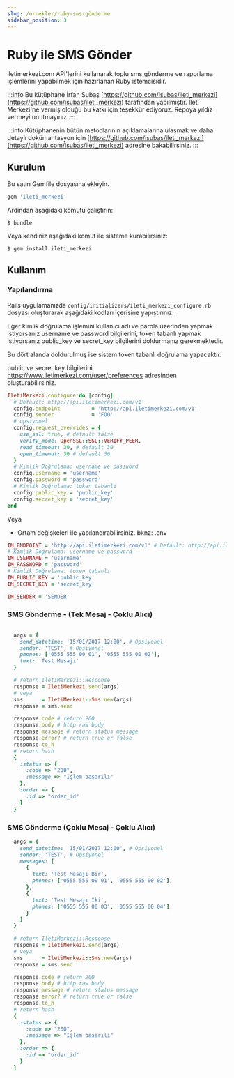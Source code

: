 ```yaml
---
slug: /ornekler/ruby-sms-gönderme
sidebar_position: 3
---
```


# Ruby ile SMS Gönder
iletimerkezi.com API'lerini kullanarak toplu sms gönderme ve raporlama
işlemlerini yapabilmek için hazırlanan Ruby istemcisidir.

:::info
Bu kütüphane İrfan Subaş [https://github.com/isubas/ileti_merkezi](https://github.com/isubas/ileti_merkezi) tarafından yapılmıştır. İleti Merkezi'ne vermiş olduğu bu katkı için
teşekkür ediyoruz. Repoya yıldız vermeyi unutmayınız.
:::

:::info
Kütüphanenin bütün metodlarının açıklamalarına ulaşmak ve daha detaylı dokümantasyon için [https://github.com/isubas/ileti_merkezi](https://github.com/isubas/ileti_merkezi) adresine bakabilirsiniz.
:::

## Kurulum

Bu satırı Gemfile dosyasına ekleyin.

```ruby
gem 'ileti_merkezi'
```

Ardından aşağıdaki komutu çalıştırın:

    $ bundle

Veya kendiniz aşağıdaki komut ile sisteme kurabilirsiniz:

    $ gem install ileti_merkezi

## Kullanım

### Yapılandırma

Rails uygulamanızda `config/initializers/ileti_merkezi_configure.rb` dosyası oluşturarak
aşağıdaki kodları içerisine yapıştırınız.

Eğer kimlik doğrulama işlemini kullanıcı adı ve parola üzerinden yapmak istiyorsanız username ve password bilgilerini,
token tabanlı yapmak istiyorsanız public_key ve secret_key bilgilerini doldurmanız gerekmektedir.

Bu dört alanda doldurulmuş ise sistem token tabanlı doğrulama yapacaktır.

public ve secret key bilgilerini https://www.iletimerkezi.com/user/preferences adresinden oluşturabilirsiniz.

```ruby
IletiMerkezi.configure do |config|
  # Default: http://api.iletimerkezi.com/v1'
  config.endpoint          = 'http://api.iletimerkezi.com/v1'
  config.sender            = 'FOO'
  # opsiyonel
  config.request_overrides = {
    use_ssl: true, # default false
    verify_mode: OpenSSL::SSL::VERIFY_PEER,
    read_timeout: 30, # default 30
    open_timeout: 30 # default 30
  }
  # Kimlik Doğrulama: username ve password
  config.username = 'username'
  config.password = 'password'
  # Kimlik Doğrulama: token tabanlı
  config.public_key = 'public_key'
  config.secret_key = 'secret_key'
end
```

Veya

- Ortam değişkeleri ile yapılandırabilirsiniz. bknz: .env

```ruby
IM_ENDPOINT = 'http://api.iletimerkezi.com/v1' # Default: http://api.iletimerkezi.com/v1
# Kimlik Doğrulama: username ve password
IM_USERNAME = 'username'
IM_PASSWORD = 'password'
# Kimlik Doğrulama: token tabanlı
IM_PUBLIC_KEY = 'public_key'
IM_SECRET_KEY = 'secret_key'

IM_SENDER = 'SENDER'
```

### SMS Gönderme - (Tek Mesaj - Çoklu Alıcı)

```ruby

  args = {
    send_datetime: '15/01/2017 12:00', # Opsiyonel
    sender: 'TEST', # Opsiyonel
    phones: ['0555 555 00 01', '0555 555 00 02'],
    text: 'Test Mesajı'
  }

  # return IletiMerkezi::Response
  response = IletiMerkezi.send(args)
  # veya
  sms      = IletiMerkezi::Sms.new(args)
  response = sms.send

  response.code # return 200
  response.body # http raw body
  response.message # return status message
  response.error? # return true or false
  response.to_h
  # return hash
  {
    :status => {
      :code => "200",
      :message => "İşlem başarılı"
    },
    :order => {
      :id => "order_id"
    }
  }
```

### SMS Gönderme (Çoklu Mesaj - Çoklu Alıcı)

```ruby
  args = {
    send_datetime: '15/01/2017 12:00', # Opsiyonel
    sender: 'TEST', # Opsiyonel
    messages: [
      {
        text: 'Test Mesajı Bir',
        phones: ['0555 555 00 01', '0555 555 00 02'],
      },
      {
        text: 'Test Mesajı İki',
        phones: ['0555 555 00 03', '0555 555 00 04'],
      }
    ]
  }

  # return IletiMerkezi::Response
  response = IletiMerkezi.send(args)
  # veya
  sms      = IletiMerkezi::Sms.new(args)
  response = sms.send

  response.code # return 200
  response.body # http raw body
  response.message # return status message
  response.error? # return true or false
  response.to_h
  # return hash
  {
    :status => {
      :code => "200",
      :message => "İşlem başarılı"
    },
    :order => {
      :id => "order_id"
    }
  }
```